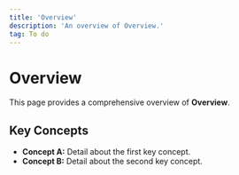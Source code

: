 ```yaml
---
title: 'Overview'
description: 'An overview of Overview.'
tag: To do
---
```


# Overview

This page provides a comprehensive overview of **Overview**.

## Key Concepts

* **Concept A:** Detail about the first key concept.
* **Concept B:** Detail about the second key concept.
